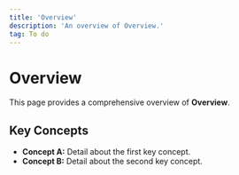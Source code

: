 ```yaml
---
title: 'Overview'
description: 'An overview of Overview.'
tag: To do
---
```


# Overview

This page provides a comprehensive overview of **Overview**.

## Key Concepts

* **Concept A:** Detail about the first key concept.
* **Concept B:** Detail about the second key concept.
